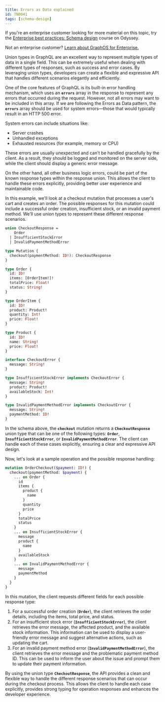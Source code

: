 ```yaml
---
title: Errors as Data explained
id: TN0041
tags: [schema-design]
---
```


<Tip>

If you're an enterprise customer looking for more material on this topic, try the [Enterprise best practices: Schema design](https://www.apollographql.com/tutorials/schema-design-best-practices) course on Odyssey.

Not an enterprise customer? [Learn about GraphOS for Enterprise.](/graphos/enterprise)

</Tip>

Union types in GraphQL are an excellent way to represent multiple types of data in a single field. This can be extremely useful when dealing with different types of responses, such as success and error cases. By leveraging union types, developers can create a flexible and expressive API that handles different scenarios elegantly and efficiently.

One of the core features of GraphQL is its built-in error handling mechanism, which uses an **`errors`** array in the response to represent any errors that occurred during the request. However, not all errors may want to be included in this array. If we are following the Errors as Data pattern, the **`errors`** array should be used for system errors—those that would typically result in an HTTP 500 error.

System errors can include situations like:

- Server crashes
- Unhandled exceptions
- Exhausted resources (for example, memory or CPU)

These errors are usually unexpected and can't be handled gracefully by the client. As a result, they should be logged and monitored on the server side, while the client should display a generic error message.

On the other hand, all other business logic errors, could be part of the known response types within the response union. This allows the client to handle these errors explicitly, providing better user experience and maintainable code.

In this example, we'll look at a checkout mutation that processes a user's cart and creates an order. The possible responses for this mutation could include a successful order creation, insufficient stock, or an invalid payment method. We'll use union types to represent these different response scenarios.

```graphql
union CheckoutResponse =
    Order
  | InsufficientStockError
  | InvalidPaymentMethodError

type Mutation {
  checkout(paymentMethod: ID!): CheckoutResponse
}

type Order {
  id: ID!
  items: [OrderItem!]!
  totalPrice: Float!
  status: String!
}

type OrderItem {
  id: ID!
  product: Product!
  quantity: Int!
  price: Float!
}

type Product {
  id: ID!
  name: String!
  price: Float!
}

interface CheckoutError {
  message: String!
}

type InsufficientStockError implements CheckoutError {
  message: String!
  product: Product!
  availableStock: Int!
}

type InvalidPaymentMethodError implements CheckoutError {
  message: String!
  paymentMethod: ID!
}
```

In the schema above, the **`checkout`** mutation returns a **`CheckoutResponse`** union type that can be one of the following types: **`Order`**, **`InsufficientStockError`**, or **`InvalidPaymentMethodError`**. The client can handle each of these cases explicitly, ensuring a clear and expressive API design.

Now, let's look at a sample operation and the possible response handling:

```graphql
mutation OrderCheckout($payment: ID!) {
  checkout(paymentMethod: $payment) {
    ... on Order {
      id
      items {
        product {
          name
        }
        quantity
        price
      }
      totalPrice
      status
    }
    ... on InsufficientStockError {
      message
      product {
        name
      }
      availableStock
    }
    ... on InvalidPaymentMethodError {
      message
      paymentMethod
    }
  }
}
```

In this mutation, the client requests different fields for each possible response type:

1. For a successful order creation (**`Order`**), the client retrieves the order details, including the items, total price, and status.
2. For an insufficient stock error (**`InsufficientStockError`**), the client retrieves the error message, the affected product, and the available stock information. This information can be used to display a user-friendly error message and suggest alternative actions, such as updating the cart.
3. For an invalid payment method error (**`InvalidPaymentMethodError`**), the client retrieves the error message and the problematic payment method ID. This can be used to inform the user about the issue and prompt them to update their payment information.

By using the union type **`CheckoutResponse`**, the API provides a clean and flexible way to handle the different response scenarios that can occur during the checkout process. This allows the client to handle each case explicitly, provides strong typing for operation responses and enhances the developer experience.
